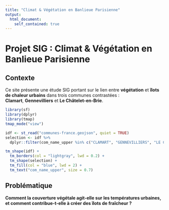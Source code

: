 ```yaml
---
title: "Climat & Végétation en Banlieue Parisienne"
output:
  html_document:
    self_contained: true
---
```


# Projet SIG : Climat & Végétation en Banlieue Parisienne

## Contexte

Ce site présente une étude SIG portant sur le lien entre **végétation** et **îlots de chaleur urbains** dans trois communes contrastées :  
**Clamart**, **Gennevilliers** et **Le Châtelet-en-Brie**.


```r
library(sf)
library(dplyr)
library(tmap)
tmap_mode("view")

idf <- st_read("communes-france.geojson", quiet = TRUE)
selection <- idf %>%
  dplyr::filter(com_name_upper %in% c("CLAMART", "GENNEVILLIERS", "LE CHÂTELET-EN-BRIE"))

tm_shape(idf) +
  tm_borders(col = "lightgray", lwd = 0.2) +
  tm_shape(selection) +
  tm_fill(col = "blue", lwd = 2) +
  tm_text("com_name_upper", size = 0.7)
```

## Problématique

**Comment la couverture végétale agit-elle sur les températures urbaines, et comment contribue-t-elle à créer des îlots de fraîcheur ?**
